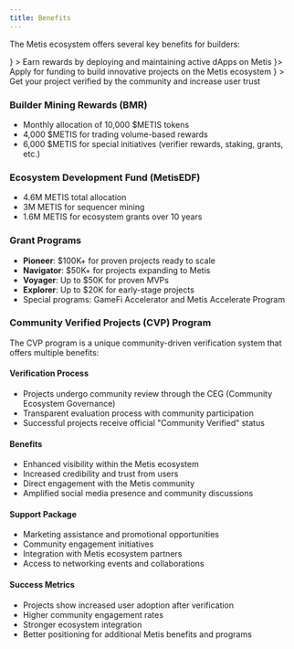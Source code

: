 ```yaml
---
title: Benefits
---
```



The Metis ecosystem offers several key benefits for builders:

<Cards className="sm:grid-cols-3">
  <Card
    title="Builder Mining"
    href="/dapp/benefits/builder-mining"
    icon={<Coins />}
  >
    Earn rewards by deploying and maintaining active dApps on Metis
  </Card>
  <Card title="Grants" href="https://metis.io/grants" icon={<Gift />}>
    Apply for funding to build innovative projects on the Metis ecosystem
  </Card>
  <Card
    title="Community Verified Projects"
    href="https://ceg.vote/docs/cvp"
    icon={<Shield />}
  >
    Get your project verified by the community and increase user trust
  </Card>
</Cards>

### Builder Mining Rewards (BMR)

- Monthly allocation of 10,000 $METIS tokens
- 4,000 $METIS for trading volume-based rewards
- 6,000 $METIS for special initiatives (verifier rewards, staking, grants, etc.)

### Ecosystem Development Fund (MetisEDF)

- 4.6M METIS total allocation
- 3M METIS for sequencer mining
- 1.6M METIS for ecosystem grants over 10 years

### Grant Programs

- **Pioneer**: $100K+ for proven projects ready to scale
- **Navigator**: $50K+ for projects expanding to Metis
- **Voyager**: Up to $50K for proven MVPs
- **Explorer**: Up to $20K for early-stage projects
- Special programs: GameFi Accelerator and Metis Accelerate Program

### Community Verified Projects (CVP) Program

The CVP program is a unique community-driven verification system that offers multiple benefits:

#### Verification Process

- Projects undergo community review through the CEG (Community Ecosystem Governance)
- Transparent evaluation process with community participation
- Successful projects receive official "Community Verified" status

#### Benefits

- Enhanced visibility within the Metis ecosystem
- Increased credibility and trust from users
- Direct engagement with the Metis community
- Amplified social media presence and community discussions

#### Support Package

- Marketing assistance and promotional opportunities
- Community engagement initiatives
- Integration with Metis ecosystem partners
- Access to networking events and collaborations

#### Success Metrics

- Projects show increased user adoption after verification
- Higher community engagement rates
- Stronger ecosystem integration
- Better positioning for additional Metis benefits and programs
